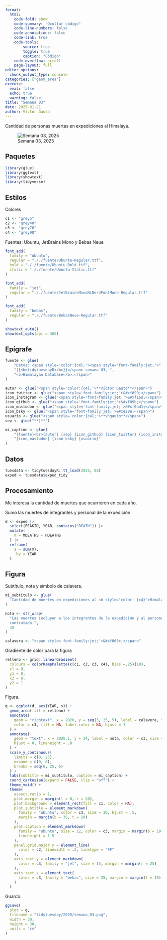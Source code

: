 ```yaml
---
format:
  html:
    code-fold: show
    code-summary: "Ocultar código"
    code-line-numbers: false
    code-annotations: false
    code-link: true
    code-tools:
        source: true
        toggle: true
        caption: "Código"
    code-overflow: scroll
    page-layout: full
editor_options:
  chunk_output_type: console
categories: ["geom_area"]
execute:
  eval: false
  echo: true
  warning: false
title: "Semana 03"
date: 2025-01-21
author: Víctor Gauto
---
```


Cantidad de personas muertas en expediciones al Himalaya.

![Semana 03, 2025](semana_03.png)

## Paquetes

```r
library(glue)
library(ggtext)
library(showtext)
library(tidyverse)
```

## Estilos

Colores

```r
c1 <- "grey5"
c2 <- "grey40"
c3 <- "grey70"
c4 <- "grey90"
```

Fuentes: Ubuntu, JetBrains Mono y Bebas Neue

```r
font_add(
  family = "ubuntu",
  regular = "././fuente/Ubuntu-Regular.ttf",
  bold = "././fuente/Ubuntu-Bold.ttf",
  italic = "././fuente/Ubuntu-Italic.ttf"
)

font_add(
  family = "jet",
  regular = "././fuente/JetBrainsMonoNLNerdFontMono-Regular.ttf"
)

font_add(
  family = "bebas",
  regular = "././fuente/BebasNeue-Regular.ttf"
)

showtext_auto()
showtext_opts(dpi = 300)
```

## Epígrafe

```r
fuente <- glue(
    "Datos: <span style='color:{c4};'><span style='font-family:jet;'>",
    "{{<b>tidytuesdayR</b>}}</span> semana 03, ",
    "<b>Himalayan Database</b>.</span>"
)

autor <- glue("<span style='color:{c4};'>**Víctor Gauto**</span>")
icon_twitter <- glue("<span style='font-family:jet;'>&#xf099;</span>")
icon_instagram <- glue("<span style='font-family:jet;'>&#xf16d;</span>")
icon_github <- glue("<span style='font-family:jet;'>&#xf09b;</span>")
icon_mastodon <- glue("<span style='font-family:jet;'>&#xf0ad1;</span>")
icon_bsky <- glue("<span style='font-family:jet;'>&#xe28e;</span>")
usuario <- glue("<span style='color:{c4};'>**vhgauto**</span>")
sep <- glue("**|**")

mi_caption <- glue(
    "{fuente}<br>{autor} {sep} {icon_github} {icon_twitter} {icon_instagram} ",
    "{icon_mastodon} {icon_bsky} {usuario}"
)
```

## Datos

```r
tuesdata <- tidytuesdayR::tt_load(2025, 03)
exped <- tuesdata$exped_tidy
```

## Procesamiento

Me interesa la cantidad de muertes que ocurrieron en cada año.

Sumo las muertes de integrantes y personal de la expedición

```r
d <- exped |>
  select(PEAKID, YEAR, contains("DEATH")) |>
  mutate(
    m = MDEATHS + HDEATHS
  ) |>
  reframe(
    s = sum(m),
    .by = YEAR
  )
```

## Figura

Subtítulo, nota y símbolo de calavera.

```r
mi_subtitulo <- glue(
  "Cantidad de muertes en expediciones al <b style='color: {c4}'>Himalaya</b>"
)

nota <- str_wrap(
  "Las muertes incluyen a los integrantes de la expedición y al personal
  contratado.",
  30
)

calavera <- "<span style='font-family:jet;'>&#xf068c;</span>"
```

Gradiente de color para la figura

```r
relleno <- grid::linearGradient(
  colours = colorRampPalette(c(c1, c2, c3, c4), bias =.25)(10),
  x1 = 0,
  y1 = 0,
  x2 = 0,
  y2 = 1
)
```

Figura.

```r
g <- ggplot(d, aes(YEAR, s)) +
  geom_area(fill = relleno) +
  annotate(
    geom = "richtext", x = 2020, y = seq(5, 25, 5), label = calavera, size = 10,
    color = c3, fill = NA, label.color = NA, hjust = 1
  ) +
  annotate(
    geom = "text", x = 2020.1, y = 24, label = nota, color = c3, size = 6,
    hjust = 0, lineheight = .8
  ) +
  scale_y_continuous(
    limits = c(0, 25),
    expand = c(0, 0),
    breaks = seq(0, 25, 5)
  ) +
  labs(subtitle = mi_subtitulo, caption = mi_caption) +
  coord_cartesian(expand = FALSE, clip = "off") +
  theme_void() +
  theme(
    aspect.ratio = 1,
    plot.margin = margin(l = 0, r = 20),
    plot.background = element_rect(fill = c1, color = NA),
    plot.subtitle = element_markdown(
      family = "ubuntu", color = c3, size = 30, hjust = .5,
      margin = margin(b = 30, t = 20)
    ),
    plot.caption = element_markdown(
      family = "ubuntu", size = 12, color = c3, margin = margin(b = 10, t = 20),
      lineheight = 1.5
    ),
    panel.grid.major.y = element_line(
      color = c2, linewidth = .2, linetype = "FF"
    ),
    axis.text.y = element_markdown(
      color = c3, family = "jet", size = 15, margin = margin(r = 25)
    ),
    axis.text.x = element_text(
      color = c3, family = "bebas", size = 25, margin = margin(t = 15)
    )
  )
```

Guardo

```r
ggsave(
  plot = g,
  filename = "tidytuesday/2025/semana_03.png",
  width = 30,
  height = 30,
  units = "cm"
)
```
